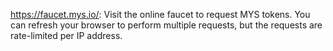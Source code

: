 https://faucet.mys.io/: Visit the online faucet to request MYS tokens. You can refresh your browser to perform multiple requests, but the requests are rate-limited per IP address.
